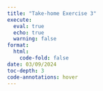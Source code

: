 ```yaml
---
title: "Take-home Exercise 3"
execute:
  eval: true
  echo: true
  warning: false
format:
  html:
    code-fold: false
date: 03/09/2024
toc-depth: 3
code-annotations: hover
---
```

